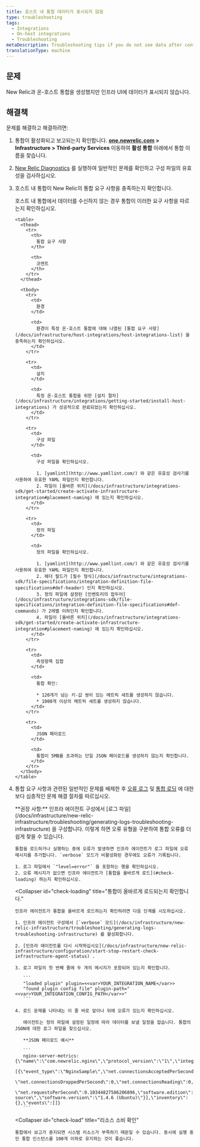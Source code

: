 ```yaml
---
title: 호스트 내 통합 데이터가 표시되지 않음
type: troubleshooting
tags:
  - Integrations
  - On-host integrations
  - Troubleshooting
metaDescription: Troubleshooting tips if you do not see data after configuring your on-host New Relic infrastructure integration.
translationType: machine
---
```


## 문제

New Relic과 온-호스트 통합을 생성했지만 인프라 UI에 데이터가 표시되지 않습니다.

## 해결책

문제를 해결하고 해결하려면:

1. 통합이 활성화되고 보고되는지 확인합니다. **[one.newrelic.com](https://one.newrelic.com/all-capabilities) > Infrastructure > Third-party Services** 이동하여 **활성 통합** 아래에서 통합 이름을 찾습니다.

2. [New Relic Diagnostics](/docs/agents/manage-apm-agents/troubleshooting/new-relic-diagnostics) 를 실행하여 일반적인 문제를 확인하고 구성 파일의 유효성을 검사하십시오.

3. 호스트 내 통합이 New Relic의 통합 요구 사항을 충족하는지 확인합니다.

   <CollapserGroup>
     <Collapser
       id="requirements"
       title="통합 요구 사항 문제 해결"
     >
       호스트 내 통합에서 데이터를 수신하지 않는 경우 통합이 이러한 요구 사항을 따르는지 확인하십시오.

       <table>
         <thead>
           <tr>
             <th>
               통합 요구 사항
             </th>

             <th>
               코멘트
             </th>
           </tr>
         </thead>

         <tbody>
           <tr>
             <td>
               환경
             </td>

             <td>
               환경이 특정 온-호스트 통합에 대해 나열된 [통합 요구 사항](/docs/infrastructure/host-integrations/host-integrations-list) 을 충족하는지 확인하십시오.
             </td>
           </tr>

           <tr>
             <td>
               설치
             </td>

             <td>
               특정 온-호스트 통합을 위한 [설치 절차](/docs/infrastructure/integrations/getting-started/install-host-integrations) 가 성공적으로 완료되었는지 확인하십시오.
             </td>
           </tr>

           <tr>
             <td>
               구성 파일
             </td>

             <td>
               구성 파일을 확인하십시오.

               1. [yamlint](http://www.yamllint.com/) 와 같은 유효성 검사기를 사용하여 유효한 YAML 파일인지 확인합니다.
               2. 파일이 [올바른 위치](/docs/infrastructure/integrations-sdk/get-started/create-activate-infrastructure-integration#placement-naming) 에 있는지 확인하십시오.
             </td>
           </tr>

           <tr>
             <td>
               정의 파일
             </td>

             <td>
               정의 파일을 확인하십시오.

               1. [yamlint](http://www.yamllint.com/) 와 같은 유효성 검사기를 사용하여 유효한 YAML 파일인지 확인합니다.
               2. 헤더 필드가 [필수 형식](/docs/infrastructure/integrations-sdk/file-specifications/integration-definition-file-specifications#def-header) 인지 확인하십시오.
               3. 정의 파일에 설정된 [인벤토리의 접두어](/docs/infrastructure/integrations-sdk/file-specifications/integration-definition-file-specifications#def-commands) 가 2레벨 이하인지 확인합니다.
               4. 파일이 [올바른 위치](/docs/infrastructure/integrations-sdk/get-started/create-activate-infrastructure-integration#placement-naming) 에 있는지 확인하십시오.
             </td>
           </tr>

           <tr>
             <td>
               측정항목 집합
             </td>

             <td>
               통합 확인:

               * 120개가 넘는 키-값 쌍이 있는 메트릭 세트를 생성하지 않습니다.
               * 1000개 이상의 메트릭 세트를 생성하지 않습니다.
             </td>
           </tr>

           <tr>
             <td>
               JSON 페이로드
             </td>

             <td>
               통합이 5MB를 초과하는 단일 JSON 페이로드를 생성하지 않는지 확인합니다.
             </td>
           </tr>
         </tbody>
       </table>
     </Collapser>
   </CollapserGroup>

4. 통합 요구 사항과 관련된 일반적인 문제를 배제한 후 [오류 로그](#check-errors) 및 [통합 로딩](#check-loading) 에 대한 보다 심층적인 문제 해결 절차를 따르십시오.

   <CollapserGroup>
     <Collapser
       id="check-errors"
       title="통합 로그 파일에서 오류 메시지 확인"
     >
       **권장 사항:** 인프라 에이전트 구성에서 [로그 파일](/docs/infrastructure/new-relic-infrastructure/troubleshooting/generating-logs-troubleshooting-infrastructure) 을 구성합니다. 이렇게 하면 오류 유형을 구분하여 통합 오류를 더 쉽게 찾을 수 있습니다.

       통합을 로드하거나 실행하는 중에 오류가 발생하면 인프라 에이전트가 로그 파일에 오류 메시지를 추가합니다. `verbose` 모드가 비활성화된 경우에도 오류가 기록됩니다.

       1. 로그 파일에서 `"level=error"` 을 포함하는 행을 확인하십시오.
       2. 오류 메시지가 없으면 인프라 에이전트가 [통합을 올바르게 로드](#check-loading) 하는지 확인하십시오.
     </Collapser>

     <Collapser
       id="check-loading"
       title="통합이 올바르게 로드되는지 확인합니다."
     >
       인프라 에이전트가 통합을 올바르게 로드하는지 확인하려면 다음 단계를 시도하십시오.

       1. 인프라 에이전트 구성에서 [`verbose` 모드](/docs/infrastructure/new-relic-infrastructure/troubleshooting/generating-logs-troubleshooting-infrastructure) 를 활성화합니다.

       2. [인프라 에이전트를 다시 시작하십시오](/docs/infrastructure/new-relic-infrastructure/configuration/start-stop-restart-check-infrastructure-agent-status) .

       3. 로그 파일의 첫 번째 줄에 두 개의 메시지가 포함되어 있는지 확인합니다.

          ```
          "loaded plugin" plugin=<<var>YOUR_INTEGRATION_NAME</var>>
          "found plugin config file" plugin-path="<<var>YOUR_INTEGRATION_CONFIG_PATH</var>>"
          ```

       4. 로드 문제를 나타내는 이 줄 바로 앞이나 뒤에 오류가 있는지 확인하십시오.

          에이전트는 정의 파일에 설정된 일정에 따라 데이터를 보낼 일정을 잡습니다. 통합의 JSON에 대한 로그 파일을 찾으십시오.

          **JSON 페이로드 예시**

          ```
          nginx-server-metrics: {\"name\":\"com.newrelic.nginx\",\"protocol_version\":\"1\",\"integration_version\":\"0.5.0\",\"metrics\":
          [{\"event_type\":\"NginxSample\",\"net.connectionsAcceptedPerSecond\":0.10344827586206896,\"net.connectionsActive\":1,
          \"net.connectionsDroppedPerSecond\":0,\"net.connectionsReading\":0,\"net.connectionsWaiting\":0,\"net.connectionsWriting\":1,
          \"net.requestsPerSecond\":0.10344827586206896,\"software.edition\":\"open source\",\"software.version\":\"1.4.6 (Ubuntu)\"}],\"inventory\":{},\"events\":[]}
          ```
     </Collapser>

     <Collapser
       id="check-load"
       title="리소스 소비 확인"
     >
       통합에서 보고가 중지되면 시스템 리소스가 부족하기 때문일 수 있습니다. 동시에 실행 중인 통합 인스턴스를 100개 이하로 유지하는 것이 좋습니다.
     </Collapser>
   </CollapserGroup>